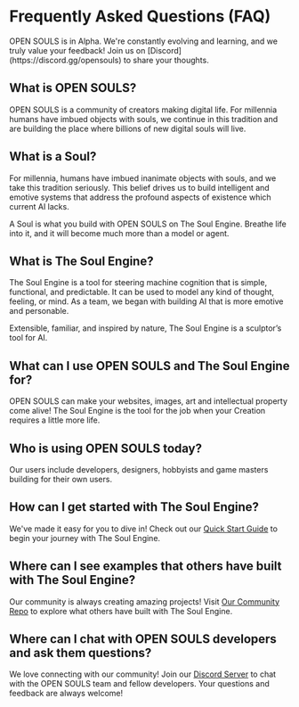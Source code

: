 
# Frequently Asked Questions (FAQ)

<Callout type="warning" emoji="⚠️">
  OPEN SOULS is in Alpha. We're constantly evolving and learning, and we truly value your feedback! Join us on [Discord](https://discord.gg/opensouls) to share your thoughts.
</Callout>

## What is OPEN SOULS?
OPEN SOULS is a community of creators making digital life. For millennia humans have imbued objects with souls, we continue in this tradition and are building the place where billions of new digital souls will live.

## What is a Soul?
For millennia, humans have imbued inanimate objects with souls, and we take this tradition seriously. This belief drives us to build intelligent and emotive systems that address the profound aspects of existence which current AI lacks.

A Soul is what you build with OPEN SOULS on The Soul Engine. Breathe life into it, and it will become much more than a model or agent.

## What is The Soul Engine?
The Soul Engine is a tool for steering machine cognition that is simple, functional, and predictable. It can be used to model any kind of thought, feeling, or mind. As a team, we began with building AI that is more emotive and personable.

Extensible, familiar, and inspired by nature, The Soul Engine is a sculptor’s tool for AI.

## What can I use OPEN SOULS and The Soul Engine for?
OPEN SOULS can make your websites, images, art and intellectual property come alive! The Soul Engine is the tool for the job when your Creation requires a little more life.

## Who is using OPEN SOULS today?
Our users include developers, designers, hobbyists and game masters building for their own users.

## How can I get started with The Soul Engine?
We've made it easy for you to dive in! Check out our [Quick Start Guide](https://docs.souls.chat/) to begin your journey with The Soul Engine.

## Where can I see examples that others have built with The Soul Engine?
Our community is always creating amazing projects! Visit [Our Community Repo](https://github.com/opensouls/community/tree/main/library) to explore what others have built with The Soul Engine.

## Where can I chat with OPEN SOULS developers and ask them questions?
We love connecting with our community! Join our [Discord Server](https://discord.gg/opensouls) to chat with the OPEN SOULS team and fellow developers. Your questions and feedback are always welcome!
